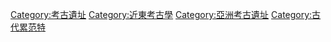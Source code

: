 [[Category:考古遺址|Category:考古遺址]] 
[[Category:近東考古學|Category:近東考古學]]
[[Category:亞洲考古遺址|Category:亞洲考古遺址]]
[[Category:古代累范特|Category:古代累范特]]